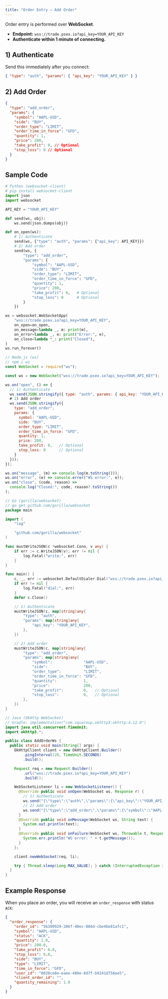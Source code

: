 ```yaml
---
title: "Order Entry — Add Order"
---
```


Order entry is performed over **WebSocket**.

- **Endpoint:** `wss://trade.psex.io?api_key=YOUR_API_KEY`
- **Authenticate within 1 minute of connecting.**

## 1) Authenticate

Send this immediately after you connect:

```json
{ "type": "auth", "params": { "api_key": "YOUR_API_KEY" } }
```

## 2) Add Order

```json
{
  "type": "add_order",
  "params": {
    "symbol": "AAPL-USD",
    "side": "BUY",
    "order_type": "LIMIT",
    "order_time_in_force": "GFD",
    "quantity": 1,
    "price": 200,
    "take_profit": 0, // Optional
    "stop_loss": 0 // Optional
  }
}
```

## Sample Code

<CodeGroup>

```python python
# Python (websocket-client)
# pip install websocket-client
import json
import websocket

API_KEY = "YOUR_API_KEY"

def send(ws, obj):
    ws.send(json.dumps(obj))

def on_open(ws):
    # 1) Authenticate
    send(ws, {"type": "auth", "params": {"api_key": API_KEY}})
    # 2) Add order
    send(ws, {
        "type": "add_order",
        "params": {
            "symbol": "AAPL-USD",
            "side": "BUY",
            "order_type": "LIMIT",
            "order_time_in_force": "GFD",
            "quantity": 1,
            "price": 200,
            "take_profit": 0,   # Optional
            "stop_loss": 0      # Optional
        }
    })

ws = websocket.WebSocketApp(
    "wss://trade.psex.io?api_key=YOUR_API_KEY",
    on_open=on_open,
    on_message=lambda _, m: print(m),
    on_error=lambda _, e: print("Error:", e),
    on_close=lambda *_: print("Closed"),
)
ws.run_forever()
```

```javascript node
// Node.js (ws)
// npm i ws
const WebSocket = require("ws");

const ws = new WebSocket("wss://trade.psex.io?api_key=YOUR_API_KEY");

ws.on("open", () => {
  // 1) Authenticate
  ws.send(JSON.stringify({ type: "auth", params: { api_key: "YOUR_API_KEY" } }));
  # 2) Add order
  ws.send(JSON.stringify({
    type: "add_order",
    params: {
      symbol: "AAPL-USD",
      side: "BUY",
      order_type: "LIMIT",
      order_time_in_force: "GFD",
      quantity: 1,
      price: 200,
      take_profit: 0,   // Optional
      stop_loss: 0      // Optional
    }
  }));
});

ws.on("message", (m) => console.log(m.toString()));
ws.on("error", (e) => console.error("WS error:", e));
ws.on("close", (code, reason) =>
  console.log("Closed:", code, reason?.toString())
);
```

```go go
// Go (gorilla/websocket)
// go get github.com/gorilla/websocket
package main

import (
	"log"

	"github.com/gorilla/websocket"
)

func mustWriteJSON(c *websocket.Conn, v any) {
	if err := c.WriteJSON(v); err != nil {
		log.Fatal("write:", err)
	}
}

func main() {
	c, _, err := websocket.DefaultDialer.Dial("wss://trade.psex.io?api_key=YOUR_API_KEY", nil)
	if err != nil {
		log.Fatal("dial:", err)
	}
	defer c.Close()

	// 1) Authenticate
	mustWriteJSON(c, map[string]any{
		"type": "auth",
		"params": map[string]any{
			"api_key": "YOUR_API_KEY",
		},
	})

	// 2) Add order
	mustWriteJSON(c, map[string]any{
		"type": "add_order",
		"params": map[string]any{
			"symbol":              "AAPL-USD",
			"side":                "BUY",
			"order_type":          "LIMIT",
			"order_time_in_force": "GFD",
			"quantity":            1,
			"price":               200,
			"take_profit":         0,   // Optional
			"stop_loss":           0,   // Optional
		},
	})
}
```

```java java
// Java (OkHttp WebSocket)
// Gradle: implementation("com.squareup.okhttp3:okhttp:4.12.0")
import java.util.concurrent.TimeUnit;
import okhttp3.*;

public class AddOrderWs {
  public static void main(String[] args) {
    OkHttpClient client = new OkHttpClient.Builder()
        .pingInterval(20, TimeUnit.SECONDS)
        .build();

    Request req = new Request.Builder()
        .url("wss://trade.psex.io?api_key=YOUR_API_KEY")
        .build();

    WebSocketListener li = new WebSocketListener() {
      @Override public void onOpen(WebSocket ws, Response r) {
        // 1) Authenticate
        ws.send("{\"type\":\"auth\",\"params\":{\"api_key\":\"YOUR_API_KEY\"}}");
        // 2) Add order
        ws.send("{\"type\":\"add_order\",\"params\":{\"symbol\":\"AAPL-USD\",\"side\":\"BUY\",\"order_type\":\"LIMIT\",\"order_time_in_force\":\"GFD\",\"quantity\":1,\"price\":200,\"take_profit\":0,\"stop_loss\":0}}");
      }
      @Override public void onMessage(WebSocket ws, String text) {
        System.out.println(text);
      }
      @Override public void onFailure(WebSocket ws, Throwable t, Response r) {
        System.err.println("WS error: " + t.getMessage());
      }
    };

    client.newWebSocket(req, li);

    try { Thread.sleep(Long.MAX_VALUE); } catch (InterruptedException ignored) {}
  }
}
```

</CodeGroup>

## Example Response

When you place an order, you will receive an `order_response` with status `ACK`:

```json
{
  "order_response": {
    "order_id": "5b309929-206f-40ec-804d-cbe46e81afc1",
    "symbol": "AAPL-USD",
    "status": "ACK",
    "quantity": 1.0,
    "price": 200.0,
    "take_profit": 0.0,
    "stop_loss": 0.0,
    "side": "BUY",
    "type": "LIMIT",
    "time_in_force": "GFD",
    "user_id": "0020ce8e-eaee-480e-8d7f-b9241d756ee5",
    "client_order_id": "",
    "quantity_remaining": 1.0
  }
}
```
